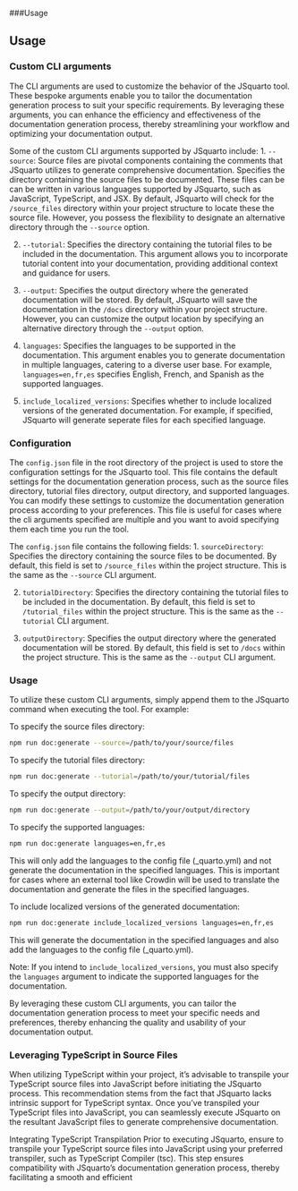 ###Usage

## Usage {#sec-usage}

### Custom CLI arguments 
The CLI arguments are used to customize the behavior of the JSquarto tool. These bespoke arguments enable you to tailor the documentation generation process to suit your specific requirements. By leveraging these arguments, you can enhance the efficiency and effectiveness of the documentation generation process, thereby streamlining your workflow and optimizing your documentation output.

Some of the custom CLI arguments supported by JSquarto include:
1. `--source`:  Source files are pivotal components containing the comments that JSquarto utilizes to generate comprehensive documentation. Specifies the directory containing the source files to be documented. These files can be can be written in various languages supported by JSquarto, such as JavaScript, TypeScript, and JSX. By default, JSquarto will check for the `/source_files` directory within your project structure to locate these the source file. However, you possess the flexibility to designate an alternative directory through the `--source` option.

2. `--tutorial`: Specifies the directory containing the tutorial files to be included in the documentation. This argument allows you to incorporate tutorial content into your documentation, providing additional context and guidance for users. 

3. `--output`: Specifies the output directory where the generated documentation will be stored. By default, JSquarto will save the documentation in the `/docs` directory within your project structure. However, you can customize the output location by specifying an alternative directory through the `--output` option.

4. `languages`: Specifies the languages to be supported in the documentation. This argument enables you to generate documentation in multiple languages, catering to a diverse user base. For example, `languages=en,fr,es` specifies English, French, and Spanish as the supported languages.

5. `include_localized_versions`: Specifies whether to include localized versions of the generated documentation. For example, if specified, JSquarto will generate seperate files for each specified language. 

### Configuration
The `config.json` file in the root directory of the project is used to store the configuration settings for the JSquarto tool. This file contains the default settings for the documentation generation process, such as the source files directory, tutorial files directory, output directory, and supported languages. You can modify these settings to customize the documentation generation process according to your preferences. This file is useful for cases where the cli arguments specified are multiple and you want to avoid specifying them each time you run the tool.

The `config.json` file contains the following fields:
1. `sourceDirectory`: Specifies the directory containing the source files to be documented. By default, this field is set to `/source_files` within the project structure. This is the same as the `--source` CLI argument.

2. `tutorialDirectory`: Specifies the directory containing the tutorial files to be included in the documentation. By default, this field is set to `/tutorial_files` within the project structure. This is the same as the `--tutorial` CLI argument.

3. `outputDirectory`: Specifies the output directory where the generated documentation will be stored. By default, this field is set to `/docs` within the project structure. This is the same as the `--output` CLI argument.


### Usage
To utilize these custom CLI arguments, simply append them to the JSquarto command when executing the tool. For example:

To specify the source files directory:
```bash
npm run doc:generate --source=/path/to/your/source/files 
```

To specify the tutorial files directory:
```bash
npm run doc:generate --tutorial=/path/to/your/tutorial/files
```

To specify the output directory:
```bash
npm run doc:generate --output=/path/to/your/output/directory
```

To specify the supported languages:
```bash
npm run doc:generate languages=en,fr,es
```
This will only add the languages to the config file (_quarto.yml) and not generate the documentation in the specified languages. This is important for cases where an external tool like Crowdin will be used to translate the documentation and generate the files in the specified languages.

To include localized versions of the generated documentation:
```bash
npm run doc:generate include_localized_versions languages=en,fr,es
```
This will generate the documentation in the specified languages and also add the languages to the config file (_quarto.yml).

Note: If you intend to `include_localized_versions`, you must also specify the `languages` argument to indicate the supported languages for the documentation.

By leveraging these custom CLI arguments, you can tailor the documentation generation process to meet your specific needs and preferences, thereby enhancing the quality and usability of your documentation output.


### Leveraging TypeScript in Source Files
When utilizing TypeScript within your project, it's advisable to transpile your TypeScript source files into JavaScript before initiating the JSquarto process. This recommendation stems from the fact that JSquarto lacks intrinsic support for TypeScript syntax. Once you've transpiled your TypeScript files into JavaScript, you can seamlessly execute JSquarto on the resultant JavaScript files to generate comprehensive documentation.

Integrating TypeScript Transpilation
Prior to executing JSquarto, ensure to transpile your TypeScript source files into JavaScript using your preferred transpiler, such as TypeScript Compiler (tsc). This step ensures compatibility with JSquarto's documentation generation process, thereby facilitating a smooth and efficient 
